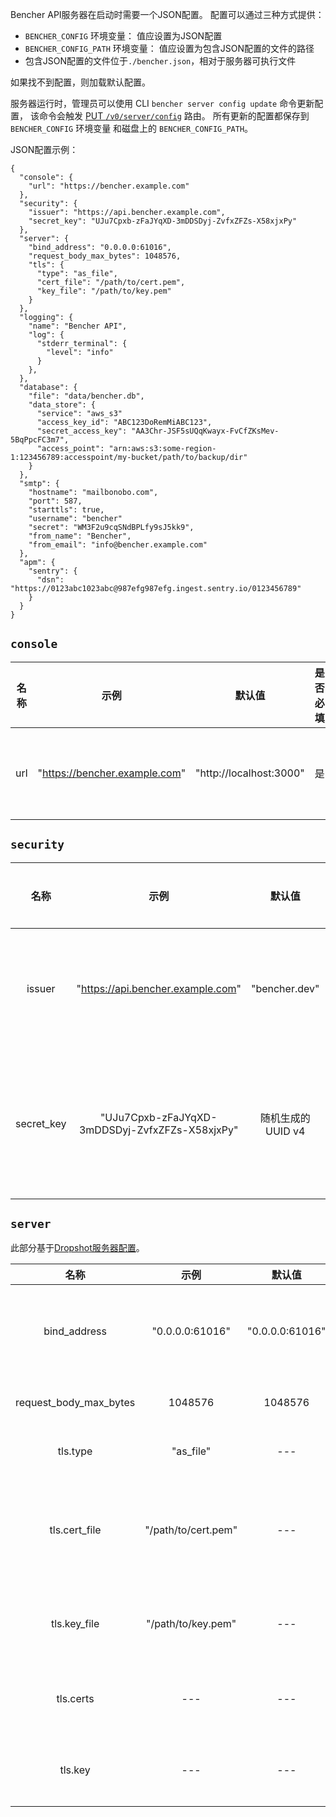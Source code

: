 Bencher API服务器在启动时需要一个JSON配置。
配置可以通过三种方式提供：
- `BENCHER_CONFIG` 环境变量： 值应设置为JSON配置
- `BENCHER_CONFIG_PATH` 环境变量： 值应设置为包含JSON配置的文件的路径
- 包含JSON配置的文件位于`./bencher.json`，相对于服务器可执行文件

如果找不到配置，则加载默认配置。

服务器运行时，管理员可以使用 CLI `bencher server config update` 命令更新配置，
该命令会触发 [PUT `/v0/server/config`](/docs/reference/api) 路由。
所有更新的配置都保存到 `BENCHER_CONFIG` 环境变量
和磁盘上的 `BENCHER_CONFIG_PATH`。

JSON配置示例：

```
{
  "console": {
    "url": "https://bencher.example.com"
  },
  "security": {
    "issuer": "https://api.bencher.example.com",
    "secret_key": "UJu7Cpxb-zFaJYqXD-3mDDSDyj-ZvfxZFZs-X58xjxPy"
  },
  "server": {
    "bind_address": "0.0.0.0:61016",
    "request_body_max_bytes": 1048576,
    "tls": {
      "type": "as_file",
      "cert_file": "/path/to/cert.pem",
      "key_file": "/path/to/key.pem"
    }
  },
  "logging": {
    "name": "Bencher API",
    "log": {
      "stderr_terminal": {
        "level": "info"
      }
    },
  },
  "database": {
    "file": "data/bencher.db",
    "data_store": {
      "service": "aws_s3"
      "access_key_id": "ABC123DoRemMiABC123",
      "secret_access_key": "AA3Chr-JSF5sUQqKwayx-FvCfZKsMev-5BqPpcFC3m7",
      "access_point": "arn:aws:s3:some-region-1:123456789:accesspoint/my-bucket/path/to/backup/dir"
    }
  },
  "smtp": {
    "hostname": "mailbonobo.com",
    "port": 587,
    "starttls": true,
    "username": "bencher"
    "secret": "WM3F2u9cqSNdBPLfy9sJ5kk9",
    "from_name": "Bencher",
    "from_email": "info@bencher.example.com"
  },
  "apm": {
    "sentry": {
      "dsn": "https://0123abc1023abc@987efg987efg.ingest.sentry.io/0123456789"
    }
  }
}
```

## `console`

| 名称  | 示例 | 默认值 | 是否必填 | 描述 |
| :---: | :---: | :---: | :---: | :---: |
|  url  | "https://bencher.example.com" | "http://localhost:3000" | 是 | 指定Bencher UI控制台主机的URL。 |

## `security`

| 名称 | 示例 | 默认值 | 是否必填 | 描述 |
| :---: | :---: | :---: | :---: | :---: |
| issuer | "https://api.bencher.example.com" | "bencher.dev" | 否 | 指定JSON Web Token (JWT) 的发行人。**警告** 改变此值将导致所有先前生成的JWT无法验证。 |
| secret_key | "UJu7Cpxb-zFaJYqXD-3mDDSDyj-ZvfxZFZs-X58xjxPy" | 随机生成的UUID v4 | 是 | 指定用来生成所有令牌的密钥。**它应非常安全！** 默认值是随机生成的 [UUID v4](https://zh.wikipedia.org/wiki/通用唯一识别码#第_4_版).当记录时，它将以`************`的形式出现。 |

## `server`

此部分基于[Dropshot服务器配置](https://github.com/oxidecomputer/dropshot/tree/v0.9.0#dropshot-servers)。

| 名称 | 示例 | 默认值 |是否必填 | 描述 |
| :---: | :---: | :---: | :---: | :---: |
| bind_address | "0.0.0.0:61016" | "0.0.0.0:61016" | 是 | 指定服务器应绑定给定的IP地址和TCP端口。一般来说，服务器可以绑定到多个IP地址和端口，但这还不支持。默认为"127.0.0.1:0"。 |
| request_body_max_bytes | 1048576 | 1048576 | 是 | 指定请求体允许的最大字节数。更大的请求将收到一个400错误。默认为1024。 |
| tls.type | "as_file" | --- | 否 | 指定是否以及如何提供TLS证书和密钥信息。有效值包括"as_file"和"as_bytes"。 |
| tls.cert_file | "/path/to/cert.pem" | --- | 只有当 tls.type = as_file 时 | 指定一个PEM文件的路径，该文件包含了服务器用来证明身份的证书链。第一个证书是终端实体证书，剩下的是指向受信任的CA的中间证书。如果指定，服务器只会为TLS连接监听。 |
| tls.key_file | "/path/to/key.pem" | --- | 只有当 tls.type = as_file 时 | 指定一个PEM编码的PKCS #8文件的路径，该文件包含服务器将使用的私钥。如果指定，服务器只会为TLS连接监听。 |
| tls.certs | --- | --- | 只有当 tls.type = as_bytes 时 |和 tls.cert_file 相同，但以证书数据的字节数组形式提供。 |
| tls.key | --- | --- | 只有当 tls.type = as_bytes 时 | 和 tls.key_file 相同，但以键数据的字节数组形式提供。 |
